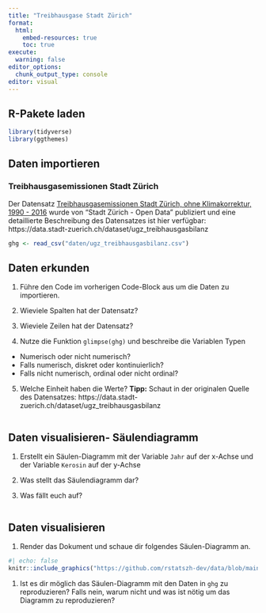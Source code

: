 ```yaml
---
title: "Treibhausgase Stadt Zürich"
format:
  html:
    embed-resources: true
    toc: true
execute:
  warning: false
editor_options: 
  chunk_output_type: console
editor: visual
---
```


## R-Pakete laden

```r
library(tidyverse)
library(ggthemes)
```

## Daten importieren

### Treibhausgasemissionen Stadt Zürich

Der Datensatz [Treibhausgasemissionen Stadt Zürich, ohne Klimakorrektur, 1990 - 2016](https://opendata.swiss/de/dataset/treibhausgasemissionen-stadt-zurich-ohne-klimakorrektur-1990-20163/resource/0c342b77-ad97-46cf-b138-cb83decf96f3) wurde von "Stadt Zürich - Open Data" publiziert und eine detaillierte Beschreibung des Datensatzes ist hier verfügbar: https://data.stadt-zuerich.ch/dataset/ugz_treibhausgasbilanz

```r
ghg <- read_csv("daten/ugz_treibhausgasbilanz.csv")
```

## Daten erkunden

1.  Führe den Code im vorherigen Code-Block aus um die Daten zu importieren.

2.  Wieviele Spalten hat der Datensatz?

3.  Wieviele Zeilen hat der Datensatz?

4.  Nutze die Funktion `glimpse(ghg)` und beschreibe die Variablen Typen

-   Numerisch oder nicht numerisch?
-   Falls numerisch, diskret oder kontinuierlich?
-   Falls nicht numerisch, ordinal oder nicht ordinal?

5.  Welche Einheit haben die Werte? **Tipp:** Schaut in der originalen Quelle des Datensatzes: https://data.stadt-zuerich.ch/dataset/ugz_treibhausgasbilanz

```r

```

## Daten visualisieren- Säulendiagramm

1.  Erstellt ein Säulen-Diagramm mit der Variable `Jahr` auf der x-Achse und der Variable `Kerosin` auf der y-Achse

2.  Was stellt das Säulendiagramm dar?

3.  Was fällt euch auf?

```r

```

## Daten visualisieren

1.  Render das Dokument und schaue dir folgendes Säulen-Diagramm an.

```r
#| echo: false
knitr::include_graphics("https://github.com/rstatszh-dev/data/blob/main/images/treibhausgasbilanz-stadt-zuerich.png?raw=true")
```

1.  Ist es dir möglich das Säulen-Diagramm mit den Daten in `ghg` zu reproduzieren? Falls nein, warum nicht und was ist nötig um das Diagramm zu reproduzieren?

```r

```
